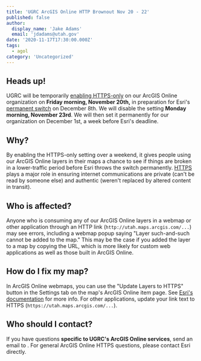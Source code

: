 ```yaml
---
title: 'UGRC ArcGIS Online HTTP Brownout Nov 20 - 22'
published: false
author:
  display_name: 'Jake Adams'
  email: 'jdadams@utah.gov'
date: '2020-11-17T17:30:00.000Z'
tags:
  - agol
category: 'Uncategorized'
---
```


## Heads up!

UGRC will be temporarily [enabling HTTPS-only](https://support.esri.com/en/Technical-Article/000022877) on our ArcGIS Online organization on **Friday morning, November 20th,** in preparation for Esri's [permanent switch](https://support.esri.com/en/https_only) on December 8th. We will disable the setting **Monday morning, November 23rd**. We will then set it permanently for our organization on December 1st, a week before Esri's deadline.

## Why?

By enabling the HTTPS-only setting over a weekend, it gives people using our ArcGIS Online layers in their maps a chance to see if things are broken in a lower-traffic period before Esri throws the switch permanently. [HTTPS](https://en.wikipedia.org/wiki/HTTPS) plays a major role in ensuring internet communications are private (can't be read by someone else) and authentic (weren't replaced by altered content in transit).

## Who is affected?

Anyone who is consuming any of our ArcGIS Online layers in a webmap or other application through an HTTP link (`http://utah.maps.arcgis.com/...`) may see errors, including a webmap popup saying "Layer such-and-such cannot be added to the map." This may be the case if you added the layer to a map by copying the URL, which is more likely for custom web applications as well as those built in ArcGIS Online.

## How do I fix my map?

In ArcGIS Online webmaps, you can use the "Update Layers to HTTPS" button in the Settings tab on the map's ArcGIS Online item page. See [Esri's documentation](https://doc.arcgis.com/en/arcgis-online/reference/faq.htm#LAYERS_HTTPS) for more info. For other applications, update your link text to HTTPS (`https://utah.maps.arcgis.com/...`).

## Who should I contact?

If you have questions **specific to UGRC's ArcGIS Online services**, send an email to <Contacts inline subject="HTTP Brownout Post" contactKey="discover" />. For general ArcGIS Online HTTPS questions, please contact Esri directly.
